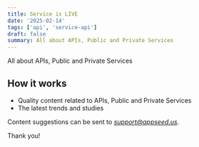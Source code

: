 ```yaml
---
title: Service is LIVE
date: '2025-02-14'
tags: ['api', 'service-api']
draft: false
summary: All about APIs, Public and Private Services
---
```


All about APIs, Public and Private Services

## How it works

- Quality content related to APIs, Public and Private Services
- The latest trends and studies 

Content suggestions can be sent to *support@appseed.us*.

Thank you!
